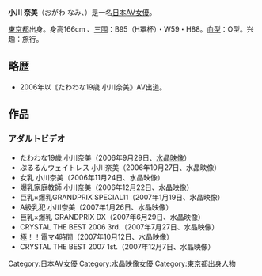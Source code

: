 {{unreferenced|time=2013-12-04T07:12:58+00:00}}
{{AV女優|
|モデル名=小川 奈美
|ふりがな=おがわ なみ
|画像ファイル=
|別名=
|愛称=
|生年=1986
|生月=12
|生日=26
|出身地={{JPN}}・[[東京都|東京都]]
|血液型=O型
|時点=
|身長=166
|体重=
|バスト=95
|ウエスト=59
|ヒップ=88
|カップ=H
|股下=
|靴=
|身体備考=
|ジャンル=[[日本成人影片|AV]]
|AV出演期間=2006年 - 
|活動備考=
|他の活動=
|その他=
}}
'''小川 奈美'''（おがわ なみ、{{bd|1986年|12月26日|||catIdx=小}}）是一名[[日本|日本]][[AV女優|AV女優]]。

[[東京都|東京都]]出身。身高166cm 、[[三围|三围]]：B95（H罩杯）・W59・H88。[[血型|血型]]：O型。兴趣：旅行。

== 略歴 ==
* 2006年以《たわわな19歳 小川奈美》AV出道。

== 作品 ==
{{Untranslated-jargon}}

=== アダルトビデオ ===
* たわわな19歳 小川奈美（2006年9月29日、[[水晶映像|水晶映像]]）
* ぷるるんウェイトレス 小川奈美（2006年10月27日、水晶映像）
* 女乳 小川奈美（2006年11月24日、水晶映像）
* 爆乳家庭教師 小川奈美（2006年12月22日、水晶映像）
* 巨乳×爆乳GRANDPRIX SPECIAL11（2007年1月19日、水晶映像）
* A級乳犯 小川奈美（2007年1月26日、水晶映像）
* 巨乳×爆乳 GRANDPRIX DX（2007年6月29日、水晶映像）
* CRYSTAL THE BEST 2006 3rd.（2007年7月27日、水晶映像）
* 極！！電マ4時間（2007年10月12日、水晶映像）
* CRYSTAL THE BEST 2007 1st.（2007年12月7日、水晶映像）

{{默认排序:Ogawa Nami}}
[[Category:日本AV女優|Category:日本AV女優]]
[[Category:水晶映像女優|Category:水晶映像女優]]
[[Category:東京都出身人物|Category:東京都出身人物]]

{{Pornstar-stub}}
